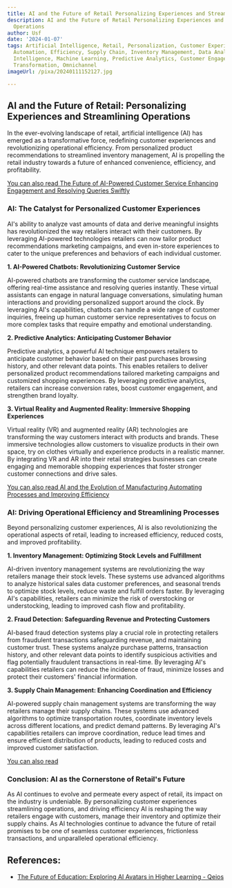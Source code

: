 ```yaml
---
title: AI and the Future of Retail Personalizing Experiences and Streamlining Operations
description: AI and the Future of Retail Personalizing Experiences and Streamlining
  Operations
author: Usf
date: '2024-01-07'
tags: Artificial Intelligence, Retail, Personalization, Customer Experience, Operations,
  Automation, Efficiency, Supply Chain, Inventory Management, Data Analytics, Business
  Intelligence, Machine Learning, Predictive Analytics, Customer Engagement, Digital
  Transformation, Omnichannel
imageUrl: /pixa/20240111152127.jpg

---
```

## AI and  the Future  of Retail: Personalizing Experiences and Streamlining Operations

In the ever-evolving landscape  of retail, artificial intelligence (AI) has emerged  as a transformative force, redefining  customer experiences and  revolutionizing operational efficiency. From personalized  product recommendations  to streamlined inventory management, AI is  propelling the retail industry towards a future of enhanced convenience, efficiency, and profitability.

[You can also read The Future of AI-Powered Customer Service Enhancing Engagement and Resolving Queries Swiftly](The%20Future%20of%20AI-Powered%20Customer%20Service%20Enhancing%20Engagement%20and%20Resolving%20Queries%20Swiftly)


### AI: The Catalyst for Personalized Customer Experiences

AI's ability to analyze vast amounts of data and derive meaningful insights  has revolutionized the way retailers interact with their customers.  By  leveraging AI-powered technologies retailers can now tailor product recommendations marketing campaigns, and even in-store experiences  to cater to the unique preferences and behaviors of  each individual customer.

**1. AI-Powered Chatbots: Revolutionizing Customer Service**

AI-powered chatbots are transforming  the  customer service landscape, offering real-time assistance and resolving queries instantly. These virtual assistants  can engage in natural language conversations, simulating human interactions and providing personalized support around the clock.  By leveraging  AI's capabilities, chatbots can handle a wide  range of customer inquiries,  freeing up human customer service representatives to focus on more complex tasks that require  empathy and emotional understanding.

**2. Predictive Analytics: Anticipating Customer Behavior**

Predictive analytics, a  powerful AI technique empowers retailers to anticipate customer behavior based on their past purchases browsing history, and other relevant data points. This enables retailers to deliver personalized product recommendations tailored marketing campaigns and customized shopping experiences. By leveraging predictive analytics, retailers can increase conversion rates, boost customer engagement, and  strengthen brand loyalty.

**3. Virtual Reality and Augmented Reality: Immersive  Shopping Experiences**

Virtual reality (VR) and augmented reality (AR) technologies are transforming the way customers interact with products and brands. These immersive  technologies allow customers to visualize products in their own space, try on clothes virtually and experience products in a realistic manner. By integrating VR and AR into their retail strategies businesses  can  create  engaging and memorable shopping experiences that foster  stronger customer connections and drive sales.

[You can also read AI and  the Evolution of  Manufacturing Automating Processes and Improving Efficiency](AI%20and%20the%20Evolution%20of%20Manufacturing%20Automating%20Processes%20and%20Improving%20Efficiency)


### AI: Driving Operational Efficiency and Streamlining Processes

Beyond  personalizing customer experiences, AI is also revolutionizing the operational aspects of retail, leading  to increased  efficiency, reduced costs, and improved profitability.

**1. Inventory  Management: Optimizing Stock Levels and Fulfillment**

AI-driven inventory management systems are  revolutionizing the way retailers manage  their stock levels. These systems use advanced algorithms to analyze historical  sales data customer preferences, and seasonal trends to optimize stock  levels, reduce waste and fulfill orders faster. By leveraging AI's capabilities,  retailers  can minimize the risk of overstocking or understocking, leading to improved cash flow and profitability.

**2.  Fraud Detection:  Safeguarding  Revenue and Protecting Customers**

AI-based fraud detection systems play a  crucial role in  protecting retailers from fraudulent transactions safeguarding revenue, and maintaining customer trust.  These systems analyze purchase patterns, transaction history, and other relevant data points to identify suspicious activities  and  flag potentially fraudulent transactions in real-time. By leveraging AI's capabilities retailers can reduce  the incidence of fraud, minimize losses and  protect their customers' financial information.

**3. Supply Chain Management: Enhancing Coordination and Efficiency**

AI-powered supply chain management systems are  transforming the way retailers manage their supply chains. These systems use advanced algorithms to optimize transportation routes, coordinate inventory  levels across different locations, and predict demand patterns. By leveraging AI's capabilities retailers can improve coordination, reduce lead times and ensure efficient distribution  of products,  leading to  reduced costs and improved customer satisfaction.

[You can also  read ]()


### Conclusion: AI as  the Cornerstone of Retail's Future

As AI continues to evolve and permeate every aspect of retail, its impact on the industry  is undeniable. By personalizing  customer  experiences streamlining operations, and driving efficiency AI is reshaping the way retailers engage with customers, manage their inventory and optimize  their supply chains. As AI technologies continue to advance the  future of retail promises to be one of seamless customer experiences, frictionless transactions, and unparalleled operational efficiency.

## References:
- [The Future of Education: Exploring AI Avatars in Higher Learning - Qeios](https://www.qeios.com/read/80Z989)
